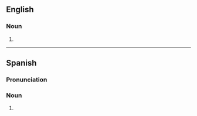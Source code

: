 ==English==

===Noun===
{{head|en|noun form}}

# {{plural of|en|pastilla}}

----

==Spanish==

===Pronunciation===
{{es-pr}}

===Noun===
{{head|es|noun form|g=f-p}}

# {{inflection of|es|pastilla||p}}